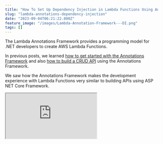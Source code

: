 ```yaml
---
title: "How To Set Up Dependency Injection in Lambda Functions Using Annotations Framework"
slug: "lambda-annotations-dependency-injection"
date: "2023-09-04T06:21:22.000Z"
feature_image: "/images/Lambda-Annotation-Framework---DI.png"
tags: []
---
```


The Lambda Annotations Framework provides a programming model for .NET developers to create AWS Lambda Functions.

In previous posts, we learned [how to get started with the Annotations Framework](__GHOST_URL__/blog/aws-lambda-annotation-framework/) and also [how to build a CRUD API](__GHOST_URL__/blog/lambda-annotation-framework-crud-api/) using the Annotations Framework.

We saw how the Annotations Framework makes the development experience with Lambda Functions very similar to building APIs using ASP NET Core Framework.

<iframe src="https://www.youtube.com/embed/FPaznlIY02s?feature=oembed" />

Another feature that the Annotations Framework provides is support for Dependency Injection. This takes the development experience with Lambda Functions a level up.

In this post let’s learn [how to setup Dependency Injection](https://github.com/aws/aws-lambda-dotnet/blob/master/Libraries/src/Amazon.Lambda.Annotations/README.md#dependency-injection-integration) when building Lambda Functions using the Annotations Framework.

_This article is sponsored by AWS and is part of my [AWS Series](__GHOST_URL__/tag/aws/)._

Setting Up DI In .NET Lambda Annotations
----------------------------------------

Lamba Annotations provides the `LambdaStartup` attribute that can be applied on any class in the Lambda Function Project.

The class must have a method `ConfigureServices` taking in the `IServiceCollection` to set up the Dependency Injection container.

Below I have the `Startup` class which has the method specified and the `LambdaStartup` attribute applied.

    [LambdaStartup]
    public class Startup
    {
        public void ConfigureServices(IServiceCollection services)
        {
            services.AddTransient<IDependency, MyDependency>();
        }
    }

The function sets up and registers the different dependencies in the service collection.

Injecting Dependencies in .NET Lambda Function
----------------------------------------------

The Annotations framework supports injecting dependencies through the constructor or through the Lambda Function entry point itself.

### Constructor Level DI in Lambda Function

To inject the dependency through the constructor is very similar to how we do DI in .NET. All we need to do is specify the interface dependency in the constructor as shown below.

    private readonly IMyDependency _myDependencyCtor;
    
    public Function(IMyDependency myDependencyCtor)
    {
        _myDependencyCtor = myDependencyCtor;
    }
    

The above code injects the `IDependency` we registered in the `Startup` class to the Function class.

<iframe src="https://www.youtube.com/embed/YR6HkvNBpX4?feature=oembed" />

We can store this as a class-level property and use it in our Lambda Function code.

### Function Level DI in Lambda Function

You can also inject a dependency through the Function parameters by adding the `FromServices` attribute.

    [LambdaFunction]
    [HttpApi(LambdaHttpMethod.Get, "/add/{a}/{b}")]
    public List<string> Add(int a, int b, ILambdaContext lambdaContext, [FromServices] IDependency scopedDependencyFunc)
    {
        var returnValues = new List<string>
        {
            _scopedDependencyCtor.Test("Constructor"),
            scopedDependencyFunc.Test("Function"),
            (a + b).ToString()
        };
    
        return returnValues;
    }

The annotation framework uses this attribute to determine that it's a dependency to be resolved from the DI ServiceCollection container and uses it to resolve and pass the appropriate values when invoking the Function code.

DI Service Lifetimes and Lambda Lifecycle
-----------------------------------------

The ServiceCollection supports three lifetimes when registering dependencies.

*   Transient → New instance created every request
*   Scoped →  Instance created once per client request
*   Singleton → Single instance of dependency created

However, this is dependent on the lifecycle of the Lambda Functions.

The Lambda Function class is created only once, during the Init phase of the Lambda lifecycle. Once the instance is created it is reused for the same calls handled by the Lambda instance.

💡

_The Lambda Function class is instantiated only once when a new Lambda instance is created. The same class instance is reused to call the function entry point on the same Lambda instance._

It's up to the AWS Lambda infrastructure to decide when to create a new Lambda instance. When the function is just deployed, the Lambda runtime wipes out all existing instances and creates new instances for subsequent requests.

Learn more about Lambda Lifecycle in the below blog post.

[

Why You Should Care About Lambda Lifecycle As A .NET Developer?

The Lambda Lifecycle affects the way we write out Function code. Learn some of the dos and don’ts when building Lambda Functions in .NET because of how Lambda initializes the Function classes.

![](/images/logo-512x512.png)Rahul NathRahul Pulikkot Nath

![](/images/Lambda-Lifecycle-2.png)

](__GHOST_URL__/blog/lambda-lifecycle-and-net/)

The lifetime scope of the dependencies injected via the Service collection is dependent on the Lambda instance.

For example, a singleton instance is only singleton in the context of one Lambda instance. If you have multiple parallel calls coming to your API Gateway, Lambda might decide to spin up multiple Lambda instances and each of them will have its own Singleton instance.

💡

Avoid depending on Singleton instances to maintain state or share data across multiple invocations.

All application state information must be managed outside of Lambda - like in a database or an external Cache service etc.

Under the Hoods of DI in Lambda Annotation Framework
----------------------------------------------------

As we have seen previously, the annotations framework generates a wrapper class around our actual Function code class for each `LambdaFunction` attributed function.

This wrapper class is where all of the boilerplate code is auto-generated using .NET Source Generators.

Below you can see in the generated class, it creates a new instance of the .NET `ServiceCollection` which is the DI container where we are registering the dependencies in the `Startup` class.

![](/images/image-2.png)

The Lambda generated class by the annotation framework as seen using JetBrains dotpeek.

The actually `Function` class is registered as a Singleton instance in the DI container.

If needed you can override this to a different lifetime scope inside the `Startup` class. Since the last registration wins, anything in the Startup class ConfigureServices method will override the auto-generated registration set up in the wrapper.

The wrapper Function code uses the ServiceCollection instance to resolve the actual function class and any Function parameter dependencies.

The generated function class wraps around the actual function and invokes the function we have written passing in the appropriate dependencies.

You can find the full source code [here](https://github.com/rahulpnath/youtube-samples/tree/main/LambdaAnnotationSample/LambdaAnnotationSample.FromScratch).